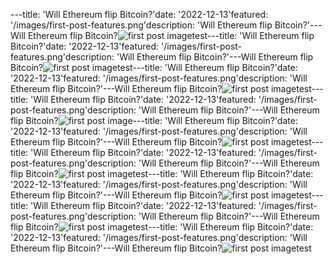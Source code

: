 ---title: 'Will Ethereum flip Bitcoin?'date: '2022-12-13'featured: '/images/first-post-features.png'description: 'Will Ethereum flip Bitcoin?'---Will Ethereum flip Bitcoin?![first post image](/images/first-post-content.png)test---title: 'Will Ethereum flip Bitcoin?'date: '2022-12-13'featured: '/images/first-post-features.png'description: 'Will Ethereum flip Bitcoin?'---Will Ethereum flip Bitcoin?![first post image](/images/first-post-content.png)test---title: 'Will Ethereum flip Bitcoin?'date: '2022-12-13'featured: '/images/first-post-features.png'description: 'Will Ethereum flip Bitcoin?'---Will Ethereum flip Bitcoin?![first post image](/images/first-post-content.png)test---title: 'Will Ethereum flip Bitcoin?'date: '2022-12-13'featured: '/images/first-post-features.png'description: 'Will Ethereum flip Bitcoin?'---Will Ethereum flip Bitcoin?![first post image](/images/first-post-content.png)---title: 'Will Ethereum flip Bitcoin?'date: '2022-12-13'featured: '/images/first-post-features.png'description: 'Will Ethereum flip Bitcoin?'---Will Ethereum flip Bitcoin?![first post image](/images/first-post-content.png)test---title: 'Will Ethereum flip Bitcoin?'date: '2022-12-13'featured: '/images/first-post-features.png'description: 'Will Ethereum flip Bitcoin?'---Will Ethereum flip Bitcoin?![first post image](/images/first-post-content.png)test---title: 'Will Ethereum flip Bitcoin?'date: '2022-12-13'featured: '/images/first-post-features.png'description: 'Will Ethereum flip Bitcoin?'---Will Ethereum flip Bitcoin?![first post image](/images/first-post-content.png)test---title: 'Will Ethereum flip Bitcoin?'date: '2022-12-13'featured: '/images/first-post-features.png'description: 'Will Ethereum flip Bitcoin?'---Will Ethereum flip Bitcoin?![first post image](/images/first-post-content.png)test---title: 'Will Ethereum flip Bitcoin?'date: '2022-12-13'featured: '/images/first-post-features.png'description: 'Will Ethereum flip Bitcoin?'---Will Ethereum flip Bitcoin?![first post image](/images/first-post-content.png)test